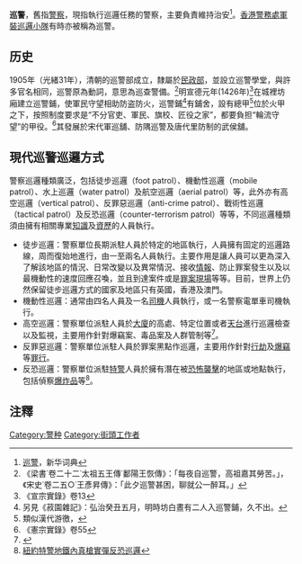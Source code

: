 '''巡警'''，舊指[[警察|警察]]，現指執行巡邏任務的警察，主要負責維持治安<ref>[https://hyzd.org/ci/巡警 巡警]，新华词典</ref>。[[香港警務處|香港警務處]][[軍裝巡邏小隊|軍裝巡邏小隊]]有時亦被稱為巡警。

==历史==
1905年（光緒31年），清朝的巡警部成立，隸屬於[[民政部_(清朝)|民政部]]，並設立巡警學堂，與許多官名相同，巡警原為動詞，意思為巡查警備。<ref>《梁書˙卷二十二˙太祖五王傳˙鄱陽王恢傳》：「每夜自巡警，高祖嘉其勞苦。」，《宋史˙卷二五○˙王彥昇傳》：「此夕巡警甚困，聊就公一醉耳。」</ref>明宣德元年(1426年)<ref>《宣宗實錄》卷13</ref>在城裡坊廂建立巡警鋪，使軍民守望相助防盗防火，巡警鋪<ref>另見《菽園雜記》：弘治癸丑五月，明時坊白晝有二人入巡警鋪，久不出。</ref>有鋪舍，設有總甲<ref>類似漢代游徼，</ref>位於火甲之下，按照制度要求是“不分官吏、軍民、旗校、匠役之家”，都要負担“輪流守望”的甲役。<ref>《憲宗實錄》卷55</ref>其發展於宋代軍巡舖、防隅巡警及唐代里防制的武侯舖。

==現代巡警巡邏方式==
警察巡邏種類廣泛，包括徒步巡邏（foot patrol）、機動性巡邏（mobile patrol）、水上巡邏（water patrol）及航空巡邏（aerial patrol）等，此外亦有高空巡邏（vertical patrol）、反罪惡巡邏（anti-crime patrol）、戰術性巡邏（tactical patrol）及反恐巡邏（counter-terrorism patrol）等等，不同巡邏種類須由擁有相關專業[[知識|知識]]及[[資歷|資歷]]的人員執行。

*徒步巡邏：警察單位長期派駐人員於特定的地區執行，人員擁有固定的巡邏路線，周而復始地進行，由一至兩名人員執行。主要作用是讓人員可以更為深入了解該地區的情況、日常改變以及異常情況、接收[[情報|情報]]、防止罪案發生以及以最機動性的速度回應召喚，並且到達案件或是[[罪案現場|罪案現場]]等等。目前，世界上仍然保留徒步巡邏方式的國家及地區只有英國，香港及澳門。
*機動性巡邏：通常由四名人員及一名[[司機|司機]]人員執行，或一名警察電單車司機執行。
*高空巡邏：警察單位派駐人員於[[大廈|大廈]]的高處、特定位置或者[[天台_(建筑物)|天台]]進行巡邏檢查以及監視，主要用作針對爆竊案、毒品案及人群管制等<ref>{{Cite web |url=http://the-sun.on.cc/cnt/news/20100623/00410_098.html |title=Sun特搜：高空巡邏反爆竊擲鏹多數單必 |access-date=2020-12-15 |archive-date=2020-04-03 |archive-url=https://web.archive.org/web/20200403023008/http://the-sun.on.cc/cnt/news/20100623/00410_098.html |dead-url=no }}</ref>。
*反罪惡巡邏：警察單位派駐人員於罪案黑點作巡邏，主要用作針對[[行劫|行劫]]及[[爆竊|爆竊]]等[[罪行|罪行]]。
*反恐巡邏：警察單位派駐[[特警|特警]]人員於擁有潛在被[[恐怖襲擊|恐怖襲擊]]的地區或地點執行，包括偵察[[爆炸品|爆炸品]]等<ref>[http://www.stnn.cc:82/america/200804/t20080425_769858.html 紐約特警地鐵內真槍實彈反恐巡邏]{{dead link|date=2017年12月 |bot=InternetArchiveBot |fix-attempted=yes }}</ref>。

==注釋==
{{reflist}}
[[Category:警种|Category:警种]]
[[Category:街頭工作者|Category:街頭工作者]]